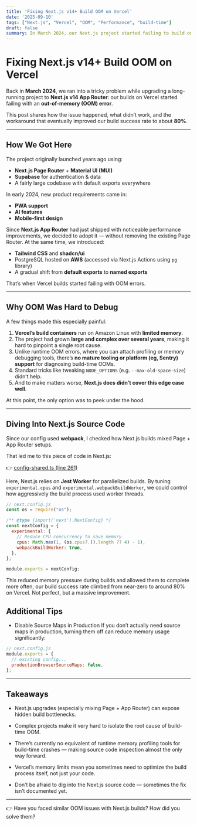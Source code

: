 ```yaml
---
title: 'Fixing Next.js v14+ Build OOM on Vercel'
date: '2025-09-10'
tags: ["Next.js", "Vercel", "OOM", "Performance", "build-time"]
draft: false
summary: In March 2024, our Next.js project started failing to build on Vercel with out-of-memory (OOM) errors after we introduced the App Router. Traditional fixes like `NODE_OPTIONS` did not help, and debugging was difficult due to limited container memory and lack of tooling. By inspecting Next.js source code, tuning `experimental.cpus` and `webpackBuildWorker`, and disabling production source maps, we raised build success rates to around 80%—restoring stability to a complex, long-running project.
---
```


# Fixing Next.js v14+ Build OOM on Vercel

Back in **March 2024**, we ran into a tricky problem while upgrading a long-running project to **Next.js v14 App Router**: our builds on Vercel started failing with an **out-of-memory (OOM) error**.  

This post shares how the issue happened, what didn’t work, and the workaround that eventually improved our build success rate to about **80%**.

---

## How We Got Here

The project originally launched years ago using:

- **Next.js Page Router** + **Material UI (MUI)**  
- **Supabase** for authentication & data  
- A fairly large codebase with default exports everywhere  

In early 2024, new product requirements came in:  

- **PWA support**  
- **AI features**  
- **Mobile-first design**  

Since **Next.js App Router** had just shipped with noticeable performance improvements, we decided to adopt it — without removing the existing Page Router. At the same time, we introduced:  

- **Tailwind CSS** and **shadcn/ui**  
- PostgreSQL hosted on **AWS** (accessed via Next.js Actions using `pg` library)
- A gradual shift from **default exports** to **named exports**  

That’s when Vercel builds started failing with OOM errors.  

---

## Why OOM Was Hard to Debug

A few things made this especially painful:

1. **Vercel’s build containers** run on Amazon Linux with **limited memory**.  
2. The project had grown **large and complex over several years**, making it hard to pinpoint a single root cause.  
3. Unlike runtime OOM errors, where you can attach profiling or memory debugging tools, there’s **no mature tooling or platform (eg, Sentry) support** for diagnosing build-time OOMs.
4. Standard tricks like tweaking `NODE_OPTIONS` (e.g. `--max-old-space-size`) didn’t help.  
5. And to make matters worse, **Next.js docs didn’t cover this edge case well**.  

At this point, the only option was to peek under the hood.  

---

## Diving Into Next.js Source Code

Since our config used **webpack**, I checked how Next.js builds mixed Page + App Router setups.  

That led me to this piece of code in Next.js:  

👉 [config-shared.ts (line 261)](https://github.com/vercel/next.js/blob/c5dab314072857cfab6cd1c7a7fb5e8e7019f20c/packages/next/src/server/config-shared.ts#L261)

Here, Next.js relies on **Jest Worker** for parallelized builds. By tuning `experimental.cpus` and `experimental.webpackBuildWorker`, we could control how aggressively the build process used worker threads.  

```js
// next.config.js
const os = require("os");

/** @type {import('next').NextConfig} */
const nextConfig = {
  experimental: {
    // Reduce CPU concurrency to save memory
    cpus: Math.max(1, (os.cpus?.().length ?? 4) - 1),
    webpackBuildWorker: true,
  },
};

module.exports = nextConfig;
```

This reduced memory pressure during builds and allowed them to complete more often, our build success rate climbed from near-zero to around 80% on Vercel. Not perfect, but a massive improvement.

## Additional Tips

- Disable Source Maps in Production
If you don’t actually need source maps in production, turning them off can reduce memory usage significantly:

```js
// next.config.js
module.exports = {
  // existing config...
  productionBrowserSourceMaps: false,
};
```

----

## Takeaways

- Next.js upgrades (especially mixing Page + App Router) can expose hidden build bottlenecks.

- Complex projects make it very hard to isolate the root cause of build-time OOM.

- There’s currently no equivalent of runtime memory profiling tools for build-time crashes — making source code inspection almost the only way forward.

- Vercel’s memory limits mean you sometimes need to optimize the build process itself, not just your code.

- Don’t be afraid to dig into the Next.js source code — sometimes the fix isn’t documented yet.

------

👉 Have you faced similar OOM issues with Next.js builds? How did you solve them?
